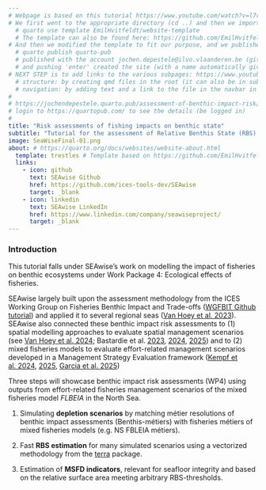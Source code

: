 ```yaml
---
# Webpage is based on this tutorial https://www.youtube.com/watch?v=l7r24gTEkEY
# We first went to the appropriate directory (cd ..) and then we imported a template using the Terminal (instead of the console) in RStudio and the following command:
  # quarto use template EmilHvitfeldt/website-template
  # The template can also be found here: https://github.com/EmilHvitfeldt/website-template/tree/main
# And then we modified the template to fit our purpose, and we published it through the Terminal using the commands:
  # quarto publish quarto-pub
  # published with the account jochen.depestele@ilvo.vlaanderen.be (github account allowing Quarto access)
  # and pushing 'enter' created the site (with a name automatically given to it)
# NEXT STEP is to add links to the various subpages: https://www.youtube.com/watch?v=k65E-8PXZmA
  # structure: by creating qmd files in the root (it can also be in subfolder where the QMD-files are sitting)
  # navigation: by adding text and a link to the file in the navbar in the _quarto.yml file
#
# https://jochendepestele.quarto.pub/assessment-of-benthic-impact-risk/  
# login to https://quartopub.com/ to see the details (be logged in)
#
title: "Risk assessments of fishing impacts on benthic state"
subtitle: "Tutorial for the assessment of Relative Benthis State (RBS) using métier-specific effort changes from simulated fisheries management scenarios of the SEAwise North Sea case study"
image: SeaWiseFinal-01.png
about: # https://quarto.org/docs/websites/website-about.html
  template: trestles # Template based on https://github.com/EmilHvitfeldt/website-template
  links:
    - icon: github
      text: SEAwise Github
      href: https://github.com/ices-tools-dev/SEAwise
      target: _blank
    - icon: linkedin
      text: SEAwise LinkedIn
      href: https://www.linkedin.com/company/seawiseproject/
      target: _blank
---
```


### Introduction

This tutorial falls under SEAwise’s work on modelling the impact of fisheries on benthic ecosystems under Work Package 4: Ecological effects of fisheries. 

SEAwise largely built upon the assessment methodology from the ICES Working Group on Fisheries Benthic Impact and Trade-offs ([WGFBIT Github tutorial](https://github.com/ices-eg/FBIT/tree/master/TAF%20-%20ICES%20tutorial){target="_blank"}) and applied it to several regional seas ([Van Hoey et al. 2023](https://doi.org/10.11583/DTU.24049767.v1){target="_blank"}). SEAwise also connected these benthic impact risk assessments to (1) spatial modelling approaches to evaluate spatial management scenarios (see [Van Hoey et al. 2024](https://doi.org/10.11583/DTU.28078970.v1){target="_blank"}; Bastardie et al. [2023](https://doi.org/10.11583/DTU.24331198.v1){target="_blank"}, [2024](https://doi.org/10.11583/DTU.28079429.v1){target="_blank"}, [2025](https://doi.org/10.3389/fmars.2025.1629180){target="_blank"})
and to (2) mixed fisheries models to evaluate effort-related management scenarios developed in a Management Strategy Evaluation framework ([Kempf et al. 2024](https://doi.org/10.11583/DTU.25152662.v1){target="_blank"}, [2025](https://doi.org/10.11583/DTU.28081649.v1){target="_blank"}, [Garcia et al. 2025](https://doi.org/10.11583/DTU.29108039.v2){target="_blank"})

Three steps will showcase benthic impact risk assessments (WP4) using outputs from effort-related fisheries management scenarios of the mixed fisheries model *FLBEIA* in the North Sea.

1.  Simulating **depletion scenarios** by matching métier resolutions of benthic impact assessments (Benthis-métiers) with fisheries métiers of mixed fisheries models (e.g. NS FBLEIA métiers).

2.  Fast **RBS estimation** for many simulated scenarios using a vectorized methodology from the [terra](https://rspatial.github.io/terra/){target="_blank"} package.

3.  Estimation of **MSFD indicators**, relevant for seafloor integrity and based on the relative surface area meeting arbitrary RBS-thresholds.
